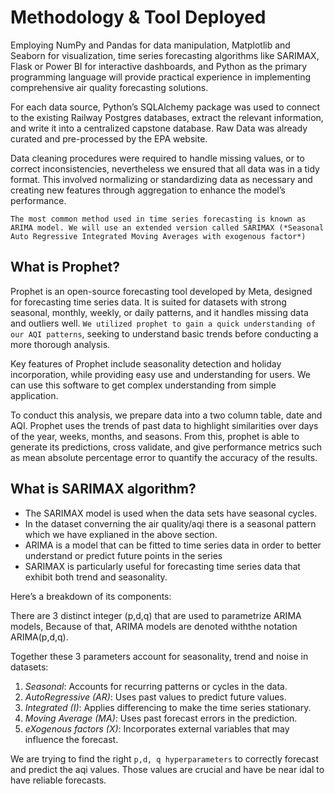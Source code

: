 # Methodology & Tool Deployed

Employing NumPy and Pandas for data manipulation, Matplotlib and Seaborn for visualization, time series forecasting algorithms like SARIMAX, Flask or Power BI for interactive dashboards, and Python as the primary programming language will provide practical experience in implementing comprehensive air quality forecasting solutions.

For each data source, Python’s SQLAlchemy package was used to connect to the existing Railway Postgres databases, extract the relevant information, and write it into a centralized capstone database. Raw Data was already curated and pre-processed by the EPA website. 

Data cleaning procedures were  required to handle missing values, or to correct inconsistencies, nevertheless we ensured that all data was in a tidy format. 
This involved normalizing or standardizing data as necessary and creating new features through aggregation to enhance the model’s performance.

`The most common method used in time series forecasting is known as ARIMA model. We will use an extended version called SARIMAX (*Seasonal Auto Regressive Integrated Moving Averages with exogenous factor*)`


## What is Prophet?

Prophet is an open-source forecasting tool developed by Meta, designed for forecasting time series data. It is suited for datasets with strong seasonal, monthly, weekly, or daily patterns, and it handles missing data and outliers well. `We utilized prophet to gain a quick understanding of our AQI patterns`, seeking to understand basic trends before conducting a more thorough analysis.

Key features of Prophet include seasonality detection and holiday incorporation, while providing easy use and understanding for users. 
We can use this software to get complex understanding from simple application.

To conduct this analysis, we prepare data into a two column table, date and AQI. Prophet uses the trends of past data to highlight similarities over days of the year, weeks, months, and seasons. From this, prophet is able to generate its predictions, cross validate, and give performance metrics such as mean absolute percentage error to quantify the accuracy of the results.

## What is SARIMAX algorithm?​​​​​​​​​​​​​​​

- The SARIMAX model is used when the data sets have seasonal cycles. 
- In the dataset converning the air quality/aqi there is a seasonal pattern which we have explianed in the above section.
- ARIMA is a model that can be fitted to time series data in order to better understand or predict future points in the series
- SARIMAX is particularly useful for forecasting time series data that exhibit both trend and seasonality.

Here's a breakdown of its components:

There are 3 distinct integer (p,d,q) that are used to parametrize ARIMA models, Because of that, ARIMA models are denoted withthe notation ARIMA(p,d,q).

Together these 3 parameters account for seasonality, trend and noise in datasets:

1. *Seasonal*: Accounts for recurring patterns or cycles in the data.
2. *AutoRegressive (AR)*: Uses past values to predict future values.
3. *Integrated (I)*: Applies differencing to make the time series stationary.
4. *Moving Average (MA)*: Uses past forecast errors in the prediction.
5. *eXogenous factors (X)*: Incorporates external variables that may influence the forecast.

We are trying to find the right `p,d, q hyperparameters` to correctly forecast and predict the aqi values.
Those values are crucial and have be near idal to have reliable forecasts.
